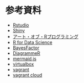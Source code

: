 # 参考資料


* [Rstudio](https://www.rstudio.com/)
* [Shiny](https://shiny.rstudio.com/)
* [アート・オブ・Rプログラミング](https://www.oreilly.co.jp/books/9784873115795/)
* [R for Data Science](http://r4ds.had.co.nz/)
* [BayesFactor](https://richarddmorey.github.io/BayesFactor/)
* [DiagrammeR](http://rich-iannone.github.io/DiagrammeR/docs.html)
* [mermaid.js](https://mermaidjs.github.io/)
* [virtualbox](https://www.virtualbox.org/wiki/Linux_Downloads)
* [vagrant](https://www.vagrantup.com/)
* [vagrant cloud](https://app.vagrantup.com/boxes/search)

